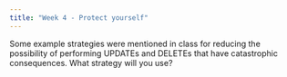 ```yaml
---
title: "Week 4 - Protect yourself"
---
```


Some example strategies were mentioned in class for reducing the possibility of performing UPDATEs and DELETEs that have catastrophic consequences. What strategy will you use?
